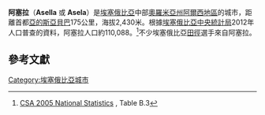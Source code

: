 <!-- Infobox begins here; main text of article is below -->
{{Infobox Settlement
|official_name          = 阿塞拉
|other_name             = Asella
|native_name            = 
|nickname               = 
|settlement_type        = 
|motto                  = 
|image_skyline          = 
|imagesize              = 
|image_caption          =
|image_flag             = 
|flag_size              =
|image_seal             = 
|seal_size              =
|image_shield           = 
|shield_size            =
|city_logo              =
|citylogo_size          =
|image_map              =
|mapsize                = 
|map_caption            = 
|image_map1             = 
|mapsize1               = 
|map_caption1           = 
|image_dot_map          =
|dot_mapsize            =
|dot_map_caption        =
|dot_x =  |dot_y =
|pushpin_map            = Ethiopia
|pushpin_label_position = right<!-- the position of the pushpin label: left, right, top, bottom, none -->
|pushpin_map_caption    = 阿賽拉在伊索比亞的位置
|pushpin_mapsize        =
|subdivision_type       = 國家
|subdivision_name       = {{flagcountry|Ethiopia}}
|subdivision_type1      = 地區
|subdivision_name1      = [[奧羅米亞州|奧羅米亞州]]
|subdivision_type2      = 地區
|subdivision_name2      = [[阿爾西地區|阿爾西地區]]
|subdivision_type3      = 
|subdivision_name3      = 
|subdivision_type4      = 
|subdivision_name4      = 
|government_footnotes   =
|government_type        =
|leader_title           = 
|leader_name            = 
|leader_title1          =  <!-- for places with, say, both a mayor and a city manager -->
|leader_name1           =
|leader_title2          =
|leader_name2           =
|leader_title3          =
|leader_name3           =
|leader_title4          =
|leader_name4           =
|established_title      =  
|established_date       = 
|established_title2     =  <!-- Incorporated (town) -->
|established_date2      = 
|established_title3     =  <!-- Incorporated (city) -->
|established_date3      = 
|area_magnitude         = 
|unit_pref                = <!--Enter: Imperial, if Imperial (metric) is desired-->
|area_footnotes           =
|area_total_km2           = <!-- ALL fields dealing with a measurements are subject to automatic unit conversion-->
|area_land_km2            = <!--See table @ Template:Infobox Settlement for details on automatic unit conversion-->
|area_water_km2           = 
|area_total_sq_mi         = 
|area_land_sq_mi          = 
|area_water_sq_mi         = 
|area_water_percent       = 
|area_urban_km2           = 
|area_urban_sq_mi         = 
|area_metro_km2           = 
|area_metro_sq_mi         = 
|population_as_of               = 2012
|population_footnotes           = 
|population_note                = 
|population_total               = 110088
|population_density_km2         = 
|population_density_sq_mi       = 
|population_metro               =
|population_density_metro_km2   =
|population_density_metro_sq_mi =
|population_urban               = 
|population_density_urban_km2   =
|population_density_urban_sq_mi =
|population_blank1_title        =
|population_blank1              =
|population_density_blank1_km2 =   
|population_density_blank1_sq_mi = 
|timezone               = [[東非時間|東非時間]]
|utc_offset             = +3
|timezone_DST           = 
|utc_offset_DST         = 
|latd=7 |latm=57 |latNS=N
|longd=39 |longm=7 |longEW=E
|elevation_footnotes    =  <!--for references: use <ref> </ref> tags-->
|elevation_m            = 2430
|elevation_ft           = 
|postal_code_type       =  <!-- enter ZIP code, Postcode, Post code, Postal code... -->
|postal_code            =
|area_code              =
|blank_name             =
|blank_info             =
|blank1_name            =
|blank1_info            =
|website                = 
|footnotes              = 
}} <!-- Infobox ends; main text of article begins on next line -->

'''阿塞拉'''（'''Asella''' 或 '''Asela'''）是[[埃塞俄比亞|埃塞俄比亞]]中部[[奧羅米亞州|奧羅米亞州]][[阿爾西地區|阿爾西地區]]的城市，距離首都[[亞的斯亞貝巴|亞的斯亞貝巴]]175公里，海拔2,430米。根據[[埃塞俄比亞中央統計局|埃塞俄比亞中央統計局]]2012年人口普查的資料，阿塞拉人口約110,088。<ref>[http://www.csa.gov.et/text_files/2005_national_statistics.htm CSA 2005 National Statistics] {{Wayback|url=http://www.csa.gov.et/text_files/2005_national_statistics.htm |date=20181225174752 }}, Table B.3</ref>不少埃塞俄比亞[[田徑|田徑]]選手來自阿塞拉。

== 參考文獻 ==
<references/>

[[Category:埃塞俄比亞城市|Category:埃塞俄比亞城市]]